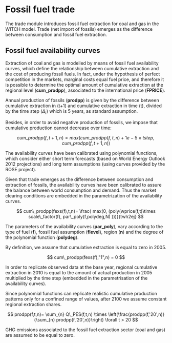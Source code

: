 # Fossil fuel trade

The trade module introduces fossil fuel extraction for coal and gas in the WITCH model. 
Trade (net import of fossils) emerges as the difference between consumption and fossil fuel extraction.

## Fossil fuel availability curves

Extraction of coal and gas is modelled by means of fossil fuel availability curves, which define the relationship between cumulative extraction and the cost of producing fossil fuels.
In fact, under the hypothesis of perfect competition in the markets, marginal costs equal fuel price, and therefore it is possible to determine the optimal amount of cumulative extraction at the regional level (**cum_prodpp**), associated to the international price (**FPRICE**). 

Annual production of fossils (**prodpp**) is given by the difference between cumulative extraction in (t+1) and cumulative extraction in time (t), divided by the time step ($\Delta_t$) which is 5 years, as standard assumption.

Besides, in order to avoid negative production of fossils, we impose that cumulative production cannot decrease over time:

$$
cum\_prodpp(f,t+1,n)= max\left(cum\_prodpp(f,t,n)+1e-5\times tstep,cum\_prodpp(f,t+1,n)\right)
$$
 
The availability curves have been calibrated using polynomial functions, which consider either short term forecasts (based on World Energy Outlook 2012 projections) and long term assumptions (using curves provided by the ROSE project).

Given that trade emerges as the difference between consumption and extraction of fossils, the availability curves have been calibrated to assure the balance between world consumption and demand. 
Thus the market clearing conditions are embedded in the parametrization of the availability curves.

$$
cum\_prodpp(fexs(f),t,n)= \frac{ max(0, (poly(wprice(f,t)\times scale\_factor(f), par\_poly(f,polydeg,N) )))}{twh2ej}
$$

The parameters of the availability curves (**par_poly**), vary according to the type of fuel (**f**), fossil fuel assumption (**flevel**), region (**n**) and the degree of the polynomial function (**polydeg**).

By definition, we assume that cumulative extraction is equal to zero in 2005. 

$$
cum\_prodpp(fexs(f),"1",n) = 0
$$
	
In order to replicate observed data at the base year, regional cumulative extraction in 2010 is equal to the amount of actual production in 2005 multiplied by the time step (embedded in the parametrisation of the availability curves). 

Since polynomial functions can replicate realistic cumulative production patterns only for a confined range of values, after 2100 we assume constant regional extraction shares.

$$
prodpp(f,t,n)= \sum_{n} Q\_PES(f,t,n) \times \left(\frac{prodpp(f,'20',n)}{\sum_{n} prodpp(f,'20',n)}\right)  \forall t > 20
$$ 

GHG emissions associated to the fossil fuel extraction sector (coal and gas) are assumed to be equal to zero. 

